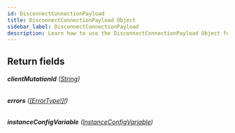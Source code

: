 ```yaml
---
id: DisconnectConnectionPayload
title: DisconnectConnectionPayload Object
sidebar_label: DisconnectConnectionPayload
description: Learn how to use the DisconnectConnectionPayload Object for Builder's API.
---
```


## Return fields

###### <b>clientMutationId</b> ([String](/self-managed/composer/builder/api/schema/scalar/String.mdx))

###### <b>errors</b> ([[ErrorType!]!](/self-managed/composer/builder/api/schema/object/ErrorType.mdx))

###### <b>instanceConfigVariable</b> ([InstanceConfigVariable](/self-managed/composer/builder/api/schema/object/InstanceConfigVariable.mdx))
